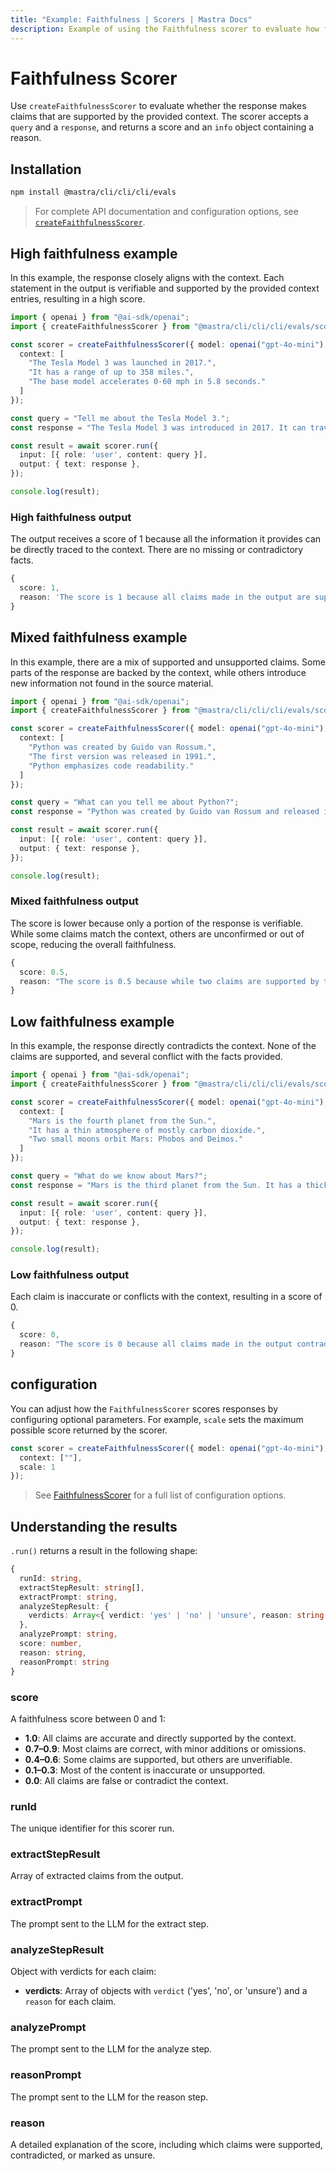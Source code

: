 ```yaml
---
title: "Example: Faithfulness | Scorers | Mastra Docs"
description: Example of using the Faithfulness scorer to evaluate how factually accurate responses are compared to context.
---
```



# Faithfulness Scorer

Use `createFaithfulnessScorer` to evaluate whether the response makes claims that are supported by the provided context. The scorer accepts a `query` and a `response`, and returns a score and an `info` object containing a reason.

## Installation

```bash copy
npm install @mastra/cli/cli/cli/evals
```

> For complete API documentation and configuration options, see [`createFaithfulnessScorer`](/reference/scorers/faithfulness).

## High faithfulness example

In this example, the response closely aligns with the context. Each statement in the output is verifiable and supported by the provided context entries, resulting in a high score.

```typescript filename="src/example-high-faithfulness.ts" showLineNumbers copy
import { openai } from "@ai-sdk/openai";
import { createFaithfulnessScorer } from "@mastra/cli/cli/cli/evals/scorers/llm";

const scorer = createFaithfulnessScorer({ model: openai("gpt-4o-mini"), options: {
  context: [
    "The Tesla Model 3 was launched in 2017.",
    "It has a range of up to 358 miles.",
    "The base model accelerates 0-60 mph in 5.8 seconds."
  ]
});

const query = "Tell me about the Tesla Model 3.";
const response = "The Tesla Model 3 was introduced in 2017. It can travel up to 358 miles on a single charge and the base version goes from 0 to 60 mph in 5.8 seconds.";

const result = await scorer.run({
  input: [{ role: 'user', content: query }],
  output: { text: response },
});

console.log(result);
```

### High faithfulness output

The output receives a score of 1 because all the information it provides can be directly traced to the context. There are no missing or contradictory facts.

```typescript
{
  score: 1,
  reason: 'The score is 1 because all claims made in the output are supported by the provided context.'
}
```

## Mixed faithfulness example

In this example, there are a mix of supported and unsupported claims. Some parts of the response are backed by the context, while others introduce new information not found in the source material.

```typescript filename="src/example-mixed-faithfulness.ts" showLineNumbers copy
import { openai } from "@ai-sdk/openai";
import { createFaithfulnessScorer } from "@mastra/cli/cli/cli/evals/scorers/llm";

const scorer = createFaithfulnessScorer({ model: openai("gpt-4o-mini"), options: {
  context: [
    "Python was created by Guido van Rossum.",
    "The first version was released in 1991.",
    "Python emphasizes code readability."
  ]
});

const query = "What can you tell me about Python?";
const response = "Python was created by Guido van Rossum and released in 1991. It is the most popular programming language today and is used by millions of developers worldwide.";

const result = await scorer.run({
  input: [{ role: 'user', content: query }],
  output: { text: response },
});

console.log(result);
```

### Mixed faithfulness output

The score is lower because only a portion of the response is verifiable. While some claims match the context, others are unconfirmed or out of scope, reducing the overall faithfulness.

```typescript
{
  score: 0.5,
  reason: "The score is 0.5 because while two claims are supported by the context (Python was created by Guido van Rossum and Python was released in 1991), the other two claims regarding Python's popularity and usage cannot be verified as they are not mentioned in the context."
}
```

## Low faithfulness example

In this example, the response directly contradicts the context. None of the claims are supported, and several conflict with the facts provided.

```typescript filename="src/example-low-faithfulness.ts" showLineNumbers copy
import { openai } from "@ai-sdk/openai";
import { createFaithfulnessScorer } from "@mastra/cli/cli/cli/evals/scorers/llm";

const scorer = createFaithfulnessScorer({ model: openai("gpt-4o-mini"), options: {
  context: [
    "Mars is the fourth planet from the Sun.",
    "It has a thin atmosphere of mostly carbon dioxide.",
    "Two small moons orbit Mars: Phobos and Deimos."
  ]
});

const query = "What do we know about Mars?";
const response = "Mars is the third planet from the Sun. It has a thick atmosphere rich in oxygen and nitrogen, and is orbited by three large moons.";

const result = await scorer.run({
  input: [{ role: 'user', content: query }],
  output: { text: response },
});

console.log(result);
```

### Low faithfulness output

Each claim is inaccurate or conflicts with the context, resulting in a score of 0.

```typescript
{
  score: 0,
  reason: "The score is 0 because all claims made in the output contradict the provided context. The output states that Mars is the third planet from the Sun, while the context clearly states it is the fourth. Additionally, it claims that Mars has a thick atmosphere rich in oxygen and nitrogen, contradicting the context's description of a thin atmosphere mostly composed of carbon dioxide. Finally, the output mentions that Mars is orbited by three large moons, while the context specifies that it has only two small moons, Phobos and Deimos. Therefore, there are no supported claims, leading to a score of 0."
}
```

## configuration

You can adjust how the `FaithfulnessScorer` scores responses by configuring optional parameters. For example, `scale` sets the maximum possible score returned by the scorer.

```typescript showLineNumbers copy
const scorer = createFaithfulnessScorer({ model: openai("gpt-4o-mini"), options: {
  context: [""],
  scale: 1
});
```
> See [FaithfulnessScorer](/reference/scorers/faithfulness.mdx) for a full list of configuration options.

## Understanding the results

`.run()` returns a result in the following shape:

```typescript
{
  runId: string,
  extractStepResult: string[],
  extractPrompt: string,
  analyzeStepResult: {
    verdicts: Array<{ verdict: 'yes' | 'no' | 'unsure', reason: string }>
  },
  analyzePrompt: string,
  score: number,
  reason: string,
  reasonPrompt: string
}
```

### score
A faithfulness score between 0 and 1:

- **1.0**: All claims are accurate and directly supported by the context.
- **0.7–0.9**: Most claims are correct, with minor additions or omissions.
- **0.4–0.6**: Some claims are supported, but others are unverifiable.
- **0.1–0.3**: Most of the content is inaccurate or unsupported.
- **0.0**: All claims are false or contradict the context.

### runId
The unique identifier for this scorer run.

### extractStepResult
Array of extracted claims from the output.

### extractPrompt
The prompt sent to the LLM for the extract step.

### analyzeStepResult
Object with verdicts for each claim:
- **verdicts**: Array of objects with `verdict` ('yes', 'no', or 'unsure') and a `reason` for each claim.

### analyzePrompt
The prompt sent to the LLM for the analyze step.

### reasonPrompt
The prompt sent to the LLM for the reason step.

### reason
A detailed explanation of the score, including which claims were supported, contradicted, or marked as unsure.

<GithubLink
  marginTop='mt-16'
  link="https://github.com/@@mastra/cli/cli/cli-ai/@@mastra/cli/cli/cli/blob/main/examples/basics/scorers/faithfulness"
/>
